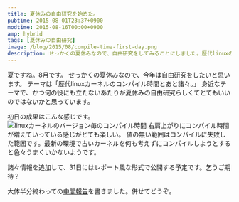 ```yaml
---
title: 夏休みの自由研究を始めた。
pubtime: 2015-08-01T23:37+0900
modtime: 2015-08-16T00:00+0900
amp: hybrid
tags: [夏休みの自由研究]
image: /blog/2015/08/compile-time-first-day.png
description: せっかくの夏休みなので、自由研究をしてみることにしました。歴代linuxのカーネルコンパイル時間について調べてみることにします。
---
```


夏ですね。8月です。
せっかくの夏休みなので、今年は自由研究をしたいと思います。
テーマは「歴代linuxカーネルのコンパイル時間とあと諸々。」
身近なテーマで、かつ何の役にも立たないあたりが夏休みの自由研究らしくてとてもいいのではないかと思っています。

初日の成果はこんな感じです。
![linuxカーネルのバージョン毎のコンパイル時間](/blog/2015/08/compile-time-first-day.png "1024x768")
右肩上がりにコンパイル時間が増えていっている感じがとても楽しい。
値の無い範囲はコンパイルに失敗した範囲です。最新の環境で古いカーネルを何も考えずにコンパイルしようとすると色々うまくいかないようです。

諸々情報を追加して、31日にはレポート風な形式で公開する予定です。乞うご期待？

<PS date="2015-08-16">
    大体半分終わっての<a href="/blog/2015/08/summer-research-16days">中間報告</a>を書きました。併せてどうぞ。
</PS>
